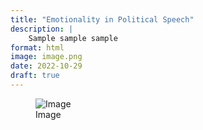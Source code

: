 ```yaml
---
title: "Emotionality in Political Speech"
description: | 
    Sample sample sample
format: html
image: image.png
date: 2022-10-29
draft: true
---
```


![Image](image.png)

 
